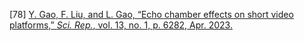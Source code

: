 \[78\]	[Y. Gao, F. Liu, and L. Gao, “Echo chamber effects on short video platforms,” *Sci. Rep.*, vol. 13, no. 1, p. 6282, Apr. 2023\.](http://paperpile.com/b/Lj1YHA/TC7VT)
